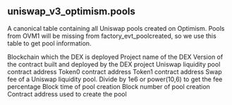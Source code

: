 ## uniswap_v3_optimism.pools 
A canonical table containing all Uniswap pools created on Optimism. Pools from OVM1 will be missing from factory_evt_poolcreated, so we use this table to get pool information.


<ParamField path="blockchain">
Blockchain which the DEX is deployed
</ParamField>
<ParamField path="project">
Project name of the DEX
</ParamField>
<ParamField path="version">
Version of the contract built and deployed by the DEX project
</ParamField>
<ParamField path="pool">
Uniswap liquidity pool contract address
</ParamField>
<ParamField path="token0">
Token0 contract address
</ParamField>
<ParamField path="token1">
Token1 contract address
</ParamField>
<ParamField path="fee">
Swap fee of a Uniswap liquidity pool. Divide by 1e6 or power(10,6) to get the fee percentage
</ParamField>
<ParamField path="creation_block_time">
Block time of pool creation
</ParamField>
<ParamField path="creation_block_number">
Block number of pool creation
</ParamField>
<ParamField path="contract_address">
Contract address used to create the pool
</ParamField>
